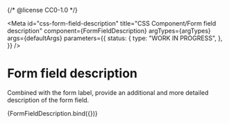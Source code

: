 {/* @license CC0-1.0 */}


<Meta
  id="css-form-field-description"
  title="CSS Component/Form field description"
  component={FormFieldDescription}
  argTypes={argTypes}
  args={defaultArgs}
  parameters={{
    status: {
      type: "WORK IN PROGRESS",
    },
  }}
/>

# Form field description

Combined with the form label, provide an additional and more detailed description of the form field.

<Canvas>
  <Story name="Default" args={exampleArgs}>
    {FormFieldDescription.bind({})}
  </Story>
</Canvas>

<ArgsTable story="Default" />
